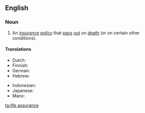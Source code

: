 ==English==

===Noun===
{{en-noun|head=[[life]] [[assurance]]|-}}

# An [[insurance]] [[policy]] that [[pay]]s [[out]] on [[death]] (or on certain other conditions).

====Translations====
{{trans-top|insurance policy}}
* Dutch: {{t+|nl|levensverzekering|f}}
* Finnish: {{t+|fi|henkivakuutus}}
* German: {{t+|de|Lebensversicherung|f}}
* Hebrew: {{t|he|בטחון חי|m|sc=Hebr}}
{{trans-mid}}
* Indonesian: {{t-check|id|[[asuransi]] [[jiwa]]}} <!-- was "[[asuransi]] [[jiwa]]" - assumed sum-of-parts; if an idiom, remove the wikilinks to the individual words. see [[User:Kephir/gadgets/xte#Translation_fixing]] -->
* Japanese: {{t+|ja|生命保険|tr=せいめいほけん, seimei-hoken|sc=Jpan}}
* Manx: {{t|gv|urryssaght seihill|f}}
{{trans-bottom}}
[[ta:life assurance]]